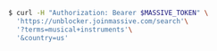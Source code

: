 ```bash
$ curl -H "Authorization: Bearer $MASSIVE_TOKEN" \
  'https://unblocker.joinmassive.com/search'\
  '?terms=musical+instruments'\
  '&country=us'
```
